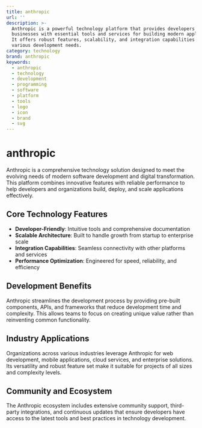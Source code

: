 ```yaml
---
title: anthropic
url: ''
description: >-
  Anthropic is a powerful technology platform that provides developers and
  businesses with essential tools and services for building modern applications.
  It offers robust features, scalability, and integration capabilities for
  various development needs.
category: technology
brand: anthropic
keywords:
  - anthropic
  - technology
  - development
  - programming
  - software
  - platform
  - tools
  - logo
  - icon
  - brand
  - svg
---
```


# anthropic

Anthropic is a comprehensive technology solution designed to meet the evolving needs of modern software development and digital transformation. This platform combines innovative features with reliable performance to help developers and organizations build, deploy, and scale applications effectively.

## Core Technology Features

- **Developer-Friendly**: Intuitive tools and comprehensive documentation
- **Scalable Architecture**: Built to handle growth from startup to enterprise scale
- **Integration Capabilities**: Seamless connectivity with other platforms and services
- **Performance Optimization**: Engineered for speed, reliability, and efficiency

## Development Benefits

Anthropic streamlines the development process by providing pre-built components, APIs, and frameworks that reduce development time and complexity. This allows teams to focus on creating unique value rather than reinventing common functionality.

## Industry Applications

Organizations across various industries leverage Anthropic for web development, mobile applications, cloud services, and enterprise solutions. Its versatility and robust feature set make it suitable for projects of all sizes and complexity levels.

## Community and Ecosystem

The Anthropic ecosystem includes extensive community support, third-party integrations, and continuous updates that ensure developers have access to the latest tools and best practices in technology development.

